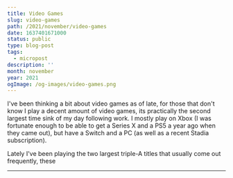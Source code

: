 ```yaml
---
title: Video Games
slug: video-games
path: /2021/november/video-games
date: 1637401671000
status: public
type: blog-post
tags:
  - micropost
description: ''
month: november
year: 2021
ogImage: /og-images/video-games.png
---
```




I've been thinking a bit about video games as of late, for those that don't know
I play a decent amount of video games, its practically the second largest time
sink of my day following work. I mostly play on Xbox (I was fortunate enough to
be able to get a Series X and a PS5 a year ago when they came out), but have a
Switch and a PC (as well as a recent Stadia subscription).

Lately I've been playing the two largest triple-A titles that usually come out
frequently, these

<Spacer />

---

<Spacer />

